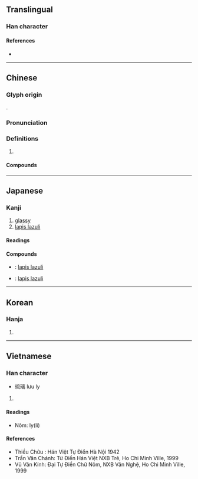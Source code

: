 {{also|琍}}
{{character info}}
==Translingual==

===Han character===
{{Han char|rn=96|rad=玉|as=11|sn=15|four=10127|canj=MGYUB|ids=⿰𤣩离}}

====References====
* {{Han ref|kx=0740.260|dkj=21196|dj=1150.170|hdz=21132.050|uh=7483|ud=29827|bh=BCFE|bd=48382}}

----

==Chinese==
{{zh-forms|alt=玏-second round simplified}}

===Glyph origin===
{{Han etym}}
{{Han compound|玉|alt1=王|离|ls=psc|c1=s|c2=p|t1=jade}}.

===Pronunciation===
{{zh-pron
|m=lí
|m-s=
|c=lei4
|c-t=
|g=
|h=pfs=
|j=
|mb=lî
|md=
|mn=lê/lî
|mn-t=li5
|w=
|x=
|mc=y
|oc=y
|cat=n
}}

===Definitions===
{{zh-hanzi}}

# {{zh-only|玻璃||琉璃}}

====Compounds====
{{zh-der|琉璃|玻璃|塑膠玻璃|吸熱玻璃|強化玻璃|彩色玻璃|光學玻璃|嵌玻璃|安全玻璃|吹玻璃|火玻璃|玻璃粉|琉璃燈|玻璃磚|玻璃圈|擋風玻璃|玻璃狀態|萬頃琉璃|玻璃畫|玻璃絲|琉璃珠|玻璃鋼|石英玻璃|玻璃紙|玻璃液|玻璃窗|玻璃心肝|硼玻璃|硬玻璃|琉璃工藝|玻璃纖維|泡沫玻璃|玻璃浮雕|琉璃磚|琉璃瓦|琉璃球兒|琉璃喇叭|玻璃體|玻璃絲襪|玻璃版|玻璃泉|玻璃帷幕|玻璃小鞋|琉璃廠|淨琉璃|玻璃布|毛玻璃|玻璃烤|磨砂玻璃|水玻璃|結晶玻璃|鈷玻璃|鉛玻璃|鋼化玻璃}}

----

==Japanese==

===Kanji===
{{ja-kanji|grade=c|rs=玉11}}

# [[glassy]]
# [[lapis lazuli]]

====Readings====
{{ja-readings
|goon=り
|kanon=り
|nanori=あき
}}

====Compounds====
* {{ja-r|瑠璃|るり}}: [[lapis lazuli]]
* {{ja-r|琉璃|るり}}: [[lapis lazuli]]

----

==Korean==

===Hanja===
{{ko-hanja|hangeul=[[리]]>[[이]]|eumhun=|rv=ri>i|mr=ri>i|y=li>i}}

# {{rfdef|ko|sort=玉11}}

----

==Vietnamese==

===Han character===
{{vi-hantu|[[ly]], [[li]], [[lê]]|rs=玉11}}

* 琉璃 lưu ly

# {{rfdef|vi|sort=玉11}}

====Readings====
* Nôm: ly(li)

====References====
* Thiều Chửu : Hán Việt Tự Điển Hà Nội 1942
* Trần Văn Chánh: Từ Điển Hán Việt NXB Trẻ, Ho Chi Minh Ville, 1999
* Vũ Văn Kính: Đại Tự Điển Chữ Nôm, NXB Văn Nghệ, Ho Chi Minh Ville, 1999